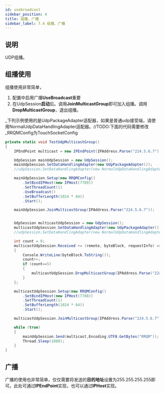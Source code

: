 ```yaml
---
id: usebroadcast
sidebar_position: 4
title: 组播、广播
sidebar_label: 7.4 组播、广播
---
```


## 说明

UDP组播。


## 组播使用

组播使用非常简单，

1. 配置中启用广播**UseBroadcast**重要
2. 在UdpSession**启动**后。调用**JoinMulticastGroup**即可加入组播。调用**DropMulticastGroup**，退出组播。

_下列示例使用的是UdpPackageAdapter适配器，如果是普通udp接受端，请使用NormalUdpDataHandlingAdapter适配器。//TODO:下面的代码需要修改_RRQMConfig为TouchSocketConfig
```csharp
private static void TestUdpMulticastGroup()
{
    IPEndPoint multicast = new IPEndPoint(IPAddress.Parse("224.5.6.7"), 7788);

    UdpSession mainUdpSession = new UdpSession();
    mainUdpSession.SetDataHandlingAdapter(new UdpPackageAdapter());
    //udpSession.SetDataHandlingAdapter(new NormalUdpDataHandlingAdapter());

    mainUdpSession.Setup(new RRQMConfig()
        .SetBindIPHost(new IPHost(7789))
        .SetThreadCount(1)
        .UseBroadcast()                
        .SetBufferLength(1024 * 64))
        .Start();

    mainUdpSession.JoinMulticastGroup(IPAddress.Parse("224.5.6.7"));


    UdpSession multicastUdpSession = new UdpSession();
    multicastUdpSession.SetDataHandlingAdapter(new UdpPackageAdapter());
    //udpSession.SetDataHandlingAdapter(new NormalUdpDataHandlingAdapter());

    int count = 0;
    multicastUdpSession.Received += (remote, byteBlock, requestInfo) =>
    {
        Console.WriteLine(byteBlock.ToString());
        count++;
        if (count==5)
        {
            multicastUdpSession.DropMulticastGroup(IPAddress.Parse("224.5.6.7"));
        }
    };

    multicastUdpSession.Setup(new RRQMConfig()
        .SetBindIPHost(new IPHost(7788))
        .SetThreadCount(1)
        .SetBufferLength(1024 * 64))
        .Start();

    multicastUdpSession.JoinMulticastGroup(IPAddress.Parse("224.5.6.7"));

    while (true)
    {
        mainUdpSession.Send(multicast,Encoding.UTF8.GetBytes("RRQM"));
        Thread.Sleep(1000);
    }
}
```
## 广播

广播的使用也非常简单，仅仅需要将发送的**目的地址**设置为255.255.255.255即可。此处可通过**IPEndPoint**实现，也可以通过**IPHost**实现。
